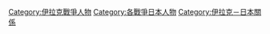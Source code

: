 [[Category:伊拉克戰爭人物|Category:伊拉克戰爭人物]]
[[Category:各戰爭日本人物|Category:各戰爭日本人物]]
[[Category:伊拉克－日本關係|Category:伊拉克－日本關係]]